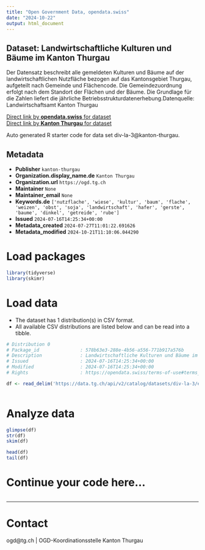 ```yaml
---
title: "Open Government Data, opendata.swiss"
date: "2024-10-22"
output: html_document
---
```


## Dataset: Landwirtschaftliche Kulturen und Bäume im Kanton Thurgau

Der Datensatz beschreibt alle gemeldeten Kulturen und Bäume auf der landwirtschaftlichen Nutzfläche bezogen auf das Kantonsgebiet Thurgau, aufgeteilt nach Gemeinde und Flächencode. Die Gemeindezuordnung erfolgt nach dem Standort der Flächen und der Bäume. Die Grundlage für die Zahlen liefert die jährliche Betriebsstrukturdatenerhebung.Datenquelle: Landwirtschaftsamt Kanton Thurgau

[Direct link by **opendata.swiss** for dataset](https://opendata.swiss/de/dataset/landwirtschaftliche-kulturen-und-baume-im-kanton-thurgau)<br>
[Direct link by **Kanton Thurgau** for dataset](https://data.tg.ch/explore/dataset/div-la-3/)

Auto generated R starter code for data set div-la-3@kanton-thurgau.

## Metadata

- **Publisher** `kanton-thurgau`
- **Organization.display_name.de** `Kanton Thurgau`
- **Organization.url** `https://ogd.tg.ch`
- **Maintainer** `None`
- **Maintainer_email** `None`
- **Keywords.de** `['nutzflache', 'wiese', 'kultur', 'baum', 'flache', 'weizen', 'obst', 'soja', 'landwirtschaft', 'hafer', 'gerste', 'baume', 'dinkel', 'getreide', 'rube']`
- **Issued** `2024-07-16T14:25:34+00:00`
- **Metadata_created** `2024-07-27T11:01:22.691626`
- **Metadata_modified** `2024-10-21T11:10:06.044290`


# Load packages

```r

library(tidyverse)
library(skimr)

```

# Load data

-   The dataset has 1 distribution(s) in CSV format.
-   All available CSV distributions are listed below and can be read into a tibble.

```r

# Distribution 0
# Package_id               : 578b63e3-288e-4b56-a556-771b917a576b
# Description              : Landwirtschaftliche Kulturen und Bäume im Kanton Thurgau (csv)
# Issued                   : 2024-07-16T14:25:34+00:00
# Modified                 : 2024-07-16T14:25:34+00:00
# Rights                   : https://opendata.swiss/terms-of-use#terms_by

df <- read_delim('https://data.tg.ch/api/v2/catalog/datasets/div-la-3/exports/csv?use_labels=true')



```

# Analyze data

```r

glimpse(df)
str(df)
skim(df)

head(df)
tail(df)

```

# Continue your code here...

```r

```

------------------------------------------------------------------------

# Contact

ogd@tg.ch | OGD-Koordinationsstelle Kanton Thurgau

